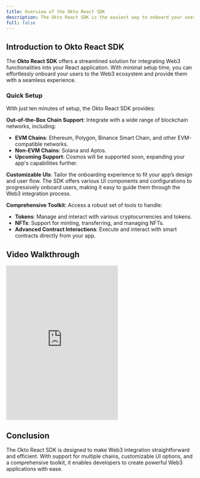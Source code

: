 ```yaml
---
title: Overview of the Okto React SDK
description: The Okto React SDK is the easiest way to onboard your users to web3 in your React App.
full: false
---
```


## Introduction to Okto React SDK

The **Okto React SDK** offers a streamlined solution for integrating Web3 functionalities into your React application. With minimal setup time, you can effortlessly onboard your users to the Web3 ecosystem and provide them with a seamless experience.

### Quick Setup

With just ten minutes of setup, the Okto React SDK provides:

**Out-of-the-Box Chain Support**: Integrate with a wide range of blockchain networks, including:
  - **EVM Chains**: Ethereum, Polygon, Binance Smart Chain, and other EVM-compatible networks.
  - **Non-EVM Chains**: Solana and Aptos.
  - **Upcoming Support**: Cosmos will be supported soon, expanding your app's capabilities further.

**Customizable UIs**: Tailor the onboarding experience to fit your app’s design and user flow. The SDK offers various UI components and configurations to progressively onboard users, making it easy to guide them through the Web3 integration process.

**Comprehensive Toolkit**: Access a robust set of tools to handle:
  - **Tokens**: Manage and interact with various cryptocurrencies and tokens.
  - **NFTs**: Support for minting, transferring, and managing NFTs.
  - **Advanced Contract Interactions**: Execute and interact with smart contracts directly from your app.

## Video Walkthrough

<div>
      <iframe className="w-full" height="415" src="https://www.youtube.com/embed/lZb--UYM_10" frameborder="0" allowfullscreen></iframe>
</div>

## Conclusion

The Okto React SDK is designed to make Web3 integration straightforward and efficient. With support for multiple chains, customizable UI options, and a comprehensive toolkit, it enables developers to create powerful Web3 applications with ease.